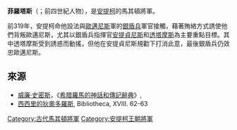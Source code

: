 '''菲羅塔斯'''（{{lang-el|Φιλώτας}}；前四世紀人物），是[[安提柯一世|安提柯]]的馬其頓將軍。

前319年，安提柯命他設法與[[歐邁尼斯|歐邁尼斯]]軍的[[銀盾兵|銀盾兵]]軍官接觸，藉著賄絡方式誘使他們背叛歐邁尼斯，尤其以銀盾兵指揮官[[安提貞尼斯|安提貞尼斯]]和[[透塔摩斯|透塔摩斯]]為主要重點目標。其中透塔摩斯受到誘惑而動搖，但他在安提貞尼斯規勸下打消此意，最後銀盾兵仍效忠歐邁尼斯。 

==來源==
*[[威廉·史密斯_(辭典編纂者)|威廉·史密斯]]，《[[希腊羅馬的神話和傳記辭典|希腊羅馬的神話和傳記辭典]]》,
*[[西西里的狄奧多羅斯|西西里的狄奧多羅斯]], Bibliotheca, XVIII. 62-63

[[Category:古代馬其頓將軍|Category:古代馬其頓將軍]]
[[Category:安提柯王朝將軍|Category:安提柯王朝將軍]]